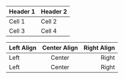 | Header 1 | Header 2 |
| -------- | -------- |
| Cell 1   | Cell 2   |
| Cell 3   | Cell 4   |


| Left Align | Center Align | Right Align |
|:-----------|:------------:|------------:|
| Left       | Center       | Right       |
| Left       | Center       | Right       |
